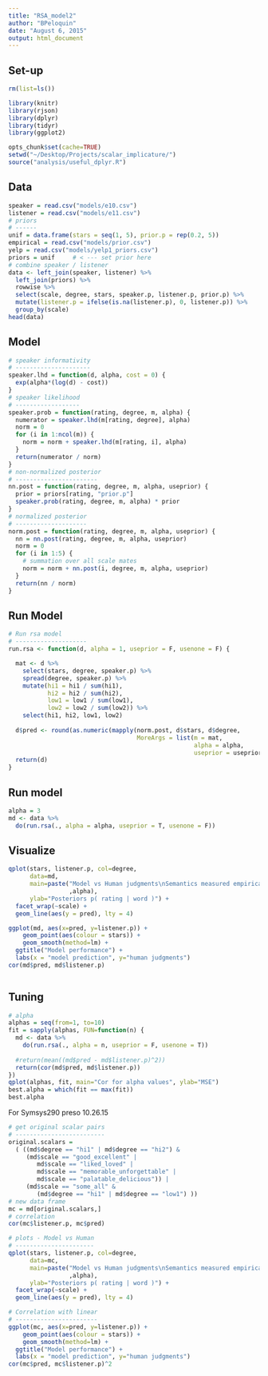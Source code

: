 ```yaml
---
title: "RSA_model2"
author: "BPeloquin"
date: "August 6, 2015"
output: html_document
---
```


Set-up
-----
```r
rm(list=ls())

library(knitr)
library(rjson)
library(dplyr)
library(tidyr)
library(ggplot2)

opts_chunk$set(cache=TRUE)
setwd("~/Desktop/Projects/scalar_implicature/")
source("analysis/useful_dplyr.R")
```

Data
----
```r
speaker = read.csv("models/e10.csv")
listener = read.csv("models/e11.csv")
# priors
# ------
unif = data.frame(stars = seq(1, 5), prior.p = rep(0.2, 5))
empirical = read.csv("models/prior.csv")
yelp = read.csv("models/yelp1_priors.csv")
priors = unif     # < --- set prior here
# combine speaker / listener
data <- left_join(speaker, listener) %>%
  left_join(priors) %>%
  rowwise %>%
  select(scale, degree, stars, speaker.p, listener.p, prior.p) %>%
  mutate(listener.p = ifelse(is.na(listener.p), 0, listener.p)) %>%
  group_by(scale)
head(data)
```

Model
-----
```r
# speaker informativity
# ---------------------
speaker.lhd = function(d, alpha, cost = 0) {
  exp(alpha*(log(d) - cost))
}
# speaker likelihood
# ------------------
speaker.prob = function(rating, degree, m, alpha) {
  numerator = speaker.lhd(m[rating, degree], alpha)
  norm = 0
  for (i in 1:ncol(m)) {
    norm = norm + speaker.lhd(m[rating, i], alpha)
  }
  return(numerator / norm)
}
# non-normalized posterior
# -----------------------
nn.post = function(rating, degree, m, alpha, useprior) {
  prior = priors[rating, "prior.p"]
  speaker.prob(rating, degree, m, alpha) * prior
}
# normalized posterior
# --------------------
norm.post = function(rating, degree, m, alpha, useprior) {
  nn = nn.post(rating, degree, m, alpha, useprior)
  norm = 0
  for (i in 1:5) {
    # summation over all scale mates
    norm = norm + nn.post(i, degree, m, alpha, useprior)
  }
  return(nn / norm)
}  
```

Run Model
----------
```r
# Run rsa model
# --------------------
run.rsa <- function(d, alpha = 1, useprior = F, usenone = F) {

  mat <- d %>%
    select(stars, degree, speaker.p) %>%
    spread(degree, speaker.p) %>%
    mutate(hi1 = hi1 / sum(hi1), 
           hi2 = hi2 / sum(hi2),
           low1 = low1 / sum(low1),
           low2 = low2 / sum(low2)) %>%
    select(hi1, hi2, low1, low2)
  
  d$pred <- round(as.numeric(mapply(norm.post, d$stars, d$degree, 
                                    MoreArgs = list(m = mat, 
                                                    alpha = alpha, 
                                                    useprior = useprior))), digits=4)
  return(d)
}
```

Run model
---------
```r
alpha = 3
md <- data %>%
  do(run.rsa(., alpha = alpha, useprior = T, usenone = F))
```

Visualize
---------
```r
qplot(stars, listener.p, col=degree, 
      data=md,
      main=paste("Model vs Human judgments\nSemantics measured empirically\nalpha="
                 ,alpha),
      ylab="Posteriors p( rating | word )") + 
  facet_wrap(~scale) + 
  geom_line(aes(y = pred), lty = 4)

ggplot(md, aes(x=pred, y=listener.p)) +
    geom_point(aes(colour = stars)) +
    geom_smooth(method=lm) +
  ggtitle("Model performance") +
  labs(x = "model prediction", y="human judgments")
cor(md$pred, md$listener.p)
```

```r


```

Tuning
-------
```r
# alpha
alphas = seq(from=1, to=10)
fit = sapply(alphas, FUN=function(n) {
  md <- data %>%
    do(run.rsa(., alpha = n, useprior = F, usenone = T))
  
  #return(mean((md$pred - md$listener.p)^2))
  return(cor(md$pred, md$listener.p))
})
qplot(alphas, fit, main="Cor for alpha values", ylab="MSE")
best.alpha = which(fit == max(fit))
best.alpha
```

For Symsys290 preso 10.26.15
```r
# get original scalar pairs
# -------------------------
original.scalars =
  ( ((md$degree == "hi1" | md$degree == "hi2") & 
     (md$scale == "good_excellent" |
        md$scale == "liked_loved" |
        md$scale == "memorable_unforgettable" |
        md$scale == "palatable_delicious")) | 
     (md$scale == "some_all" &
        (md$degree == "hi1" | md$degree == "low1") ))
# new data frame
mc = md[original.scalars,]
# correlation
cor(mc$listener.p, mc$pred)

# plots - Model vs Human
# ----------------------
qplot(stars, listener.p, col=degree, 
      data=mc,
      main=paste("Model vs Human judgments\nSemantics measured empirically\nalpha="
                 ,alpha),
      ylab="Posteriors p( rating | word )") + 
  facet_wrap(~scale) + 
  geom_line(aes(y = pred), lty = 4)

# Correlation with linear
# -----------------------
ggplot(mc, aes(x=pred, y=listener.p)) +
    geom_point(aes(colour = stars)) +
    geom_smooth(method=lm) +
  ggtitle("Model performance") +
  labs(x = "model prediction", y="human judgments")
cor(mc$pred, mc$listener.p)^2
```

